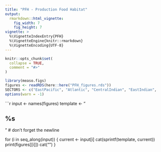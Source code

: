 ```yaml
---
title: "PFH - Production Food Habitat"
output:
  rmarkdown::html_vignette:
    fig_width: 7
    fig_height: 7
vignette: >
  %\VignetteIndexEntry{PFH}
  %\VignetteEngine{knitr::rmarkdown}
  %\VignetteEncoding{UTF-8}
---
```


```r
knitr::opts_chunk$set(
  collapse = TRUE,
  comment = "#>"
)
```

```r
library(measo.figs)
figures <- readRDS(here::here("PFH_figures.rds"))
SECTORS <- c("EastPacific", "Atlantic", "CentralIndian", "EastIndian", "WestPacific")
options(warn = -1)
```


```r
input <- names(figures)
template <- "

## %s

" # don't forget the newline

for (i in seq_along(input)) {
  current <- input[i]
  cat(sprintf(template, current))
  print(figures[[i]])
  cat("\n\n\n")
}